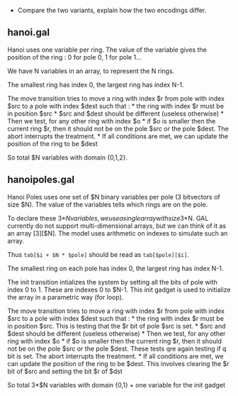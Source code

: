 * Compare the two variants, explain how the two encodings differ.

## hanoi.gal

Hanoi uses one variable per ring.
The value of the variable gives the position of the ring : 0 for pole 0, 1 for pole 1...

We have N variables in an array, to represent the N rings.

The smallest ring has index 0, the largest ring has index N-1.

The move transition tries to move a ring with index $r from pole with index $src to a pole with index $dest such that :
* the ring with index $r must be in position $src
* $src and $dest should be different (useless otherwise)
* Then we test, for any other ring with index $o
  * if $o is smaller then the current ring $r, then it should not be on the pole $src or the pole $dest. The abort interrupts the treatment.
* If all conditions are met, we can update the position of the ring to be $dest

So total $N variables with domain {0,1,2}.

## hanoipoles.gal

Hanoi Poles uses one set of $N binary variables per pole (3 bitvectors of size $N).
The value of the variables tells which rings are on the pole. 

To declare these 3*$N variables, we use a single array with size 3*$N.
GAL currently do not support multi-dimensional arrays, but we can think of it as an array [3][$N]. 
The model uses arithmetic on indexes to simulate such an array.

Thus `tab[$i + $N * $pole]` should be read as `tab[$pole][$i]`.

The smallest ring on each pole has index 0, the largest ring has index N-1.

The init transition intializes the system by setting all the bits of pole with index 0 to 1.
These are indexes 0 to $N-1.
This init gadget is used to initialize the array in a parametric way (for loop).

The move transition tries to move a ring with index $r from pole with index $src to a pole with index $dest such that :
* the ring with index $r must be in position $src. This is testing that the $r bit of pole $src is set.
* $src and $dest should be different (useless otherwise)
* Then we test, for any other ring with index $o
  * if $o is smaller then the current ring $r, then it should not be on the pole $src or the pole $dest. These tests qre again testing if q bit is set. The abort interrupts the treatment.
* If all conditions are met, we can update the position of the ring to be $dest. This involves clearing the $r bit of $src and setting the bit $r of $dst

So total 3*$N variables with domain {0,1} + one variable for the init gadget

